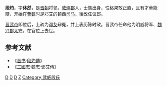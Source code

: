 '''段灼'''，字'''休然'''，是[[晋朝|晋朝]]将领。[[敦煌郡|敦煌郡]]人，士族出身，性格果敢正直，且有才華能辯，开始在[[曹魏|曹魏]]时是邓艾的镇西[[司马|司马]]，後改任议郎。

[[晋武帝|晋武帝]]即位后，上疏为[[邓艾|邓艾]]辩冤，并上表历陈时政。晋武帝任命他为明威将军、[[魏兴郡|魏兴郡]][[太守|太守]]，在官位上去世。

==参考文献==
*《[[晋书|晋书]]·[[s:晉書/卷048#段灼|段灼傳]]》
*《[[三國志|三國志]]·魏志·鄧艾傳》

[[Category:晋朝政治人物|D]]
[[Category:晋朝军事人物|D]]
[[Category:敦煌人|D]]
[[Category:段姓|Z]]
[[Category:武威段氏|Category:武威段氏]]